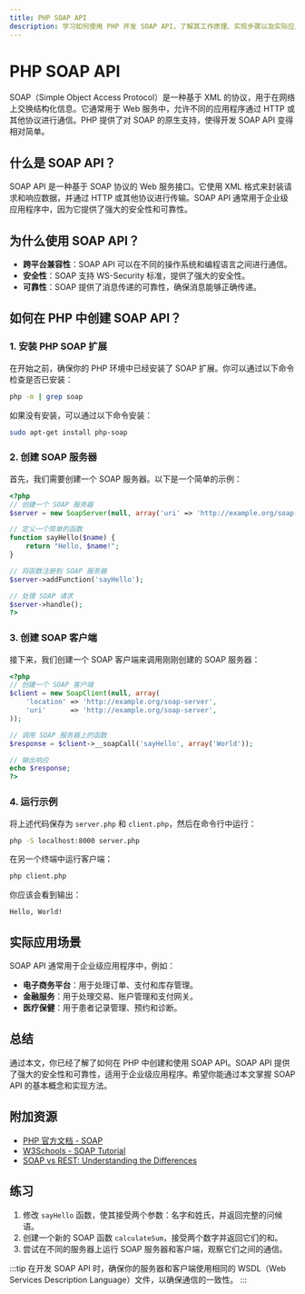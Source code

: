```yaml
---
title: PHP SOAP API
description: 学习如何使用 PHP 开发 SOAP API，了解其工作原理、实现步骤以及实际应用场景。
---
```


# PHP SOAP API

SOAP（Simple Object Access Protocol）是一种基于 XML 的协议，用于在网络上交换结构化信息。它通常用于 Web 服务中，允许不同的应用程序通过 HTTP 或其他协议进行通信。PHP 提供了对 SOAP 的原生支持，使得开发 SOAP API 变得相对简单。

## 什么是 SOAP API？

SOAP API 是一种基于 SOAP 协议的 Web 服务接口。它使用 XML 格式来封装请求和响应数据，并通过 HTTP 或其他协议进行传输。SOAP API 通常用于企业级应用程序中，因为它提供了强大的安全性和可靠性。

## 为什么使用 SOAP API？

- **跨平台兼容性**：SOAP API 可以在不同的操作系统和编程语言之间进行通信。
- **安全性**：SOAP 支持 WS-Security 标准，提供了强大的安全性。
- **可靠性**：SOAP 提供了消息传递的可靠性，确保消息能够正确传递。

## 如何在 PHP 中创建 SOAP API？

### 1. 安装 PHP SOAP 扩展

在开始之前，确保你的 PHP 环境中已经安装了 SOAP 扩展。你可以通过以下命令检查是否已安装：

```bash
php -m | grep soap
```

如果没有安装，可以通过以下命令安装：

```bash
sudo apt-get install php-soap
```

### 2. 创建 SOAP 服务器

首先，我们需要创建一个 SOAP 服务器。以下是一个简单的示例：

```php
<?php
// 创建一个 SOAP 服务器
$server = new SoapServer(null, array('uri' => 'http://example.org/soap-server'));

// 定义一个简单的函数
function sayHello($name) {
    return "Hello, $name!";
}

// 将函数注册到 SOAP 服务器
$server->addFunction('sayHello');

// 处理 SOAP 请求
$server->handle();
?>
```

### 3. 创建 SOAP 客户端

接下来，我们创建一个 SOAP 客户端来调用刚刚创建的 SOAP 服务器：

```php
<?php
// 创建一个 SOAP 客户端
$client = new SoapClient(null, array(
    'location' => 'http://example.org/soap-server',
    'uri'      => 'http://example.org/soap-server',
));

// 调用 SOAP 服务器上的函数
$response = $client->__soapCall('sayHello', array('World'));

// 输出响应
echo $response;
?>
```

### 4. 运行示例

将上述代码保存为 `server.php` 和 `client.php`，然后在命令行中运行：

```bash
php -S localhost:8000 server.php
```

在另一个终端中运行客户端：

```bash
php client.php
```

你应该会看到输出：

```
Hello, World!
```

## 实际应用场景

SOAP API 通常用于企业级应用程序中，例如：

- **电子商务平台**：用于处理订单、支付和库存管理。
- **金融服务**：用于处理交易、账户管理和支付网关。
- **医疗保健**：用于患者记录管理、预约和诊断。

## 总结

通过本文，你已经了解了如何在 PHP 中创建和使用 SOAP API。SOAP API 提供了强大的安全性和可靠性，适用于企业级应用程序。希望你能通过本文掌握 SOAP API 的基本概念和实现方法。

## 附加资源

- [PHP 官方文档 - SOAP](https://www.php.net/manual/en/book.soap.php)
- [W3Schools - SOAP Tutorial](https://www.w3schools.com/xml/xml_soap.asp)
- [SOAP vs REST: Understanding the Differences](https://www.soapui.org/learn/api/soap-vs-rest-api/)

## 练习

1. 修改 `sayHello` 函数，使其接受两个参数：名字和姓氏，并返回完整的问候语。
2. 创建一个新的 SOAP 函数 `calculateSum`，接受两个数字并返回它们的和。
3. 尝试在不同的服务器上运行 SOAP 服务器和客户端，观察它们之间的通信。

:::tip
在开发 SOAP API 时，确保你的服务器和客户端使用相同的 WSDL（Web Services Description Language）文件，以确保通信的一致性。
:::